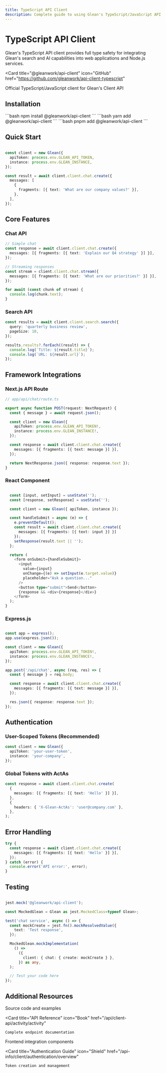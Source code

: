 ```yaml
---
title: TypeScript API Client
description: Complete guide to using Glean's TypeScript/JavaScript API client
---
```



# TypeScript API Client

Glean's TypeScript API client provides full type safety for integrating Glean's search and AI capabilities into web applications and Node.js services.

<Card
  title="@gleanwork/api-client"
  icon="GitHub"
  href="https://github.com/gleanwork/api-client-typescript"
>
  Official TypeScript/JavaScript client for Glean's Client API
</Card>

## Installation

<Tabs>
  <TabItem value="npm" label="npm">
    ```bash npm install @gleanwork/api-client ```
  </TabItem>
  <TabItem value="yarn" label="yarn">
    ```bash yarn add @gleanwork/api-client ```
  </TabItem>
  <TabItem value="pnpm" label="pnpm">
    ```bash pnpm add @gleanwork/api-client ```
  </TabItem>
</Tabs>

## Quick Start

```typescript

const client = new Glean({
  apiToken: process.env.GLEAN_API_TOKEN,
  instance: process.env.GLEAN_INSTANCE,
});

const result = await client.client.chat.create({
  messages: [
    {
      fragments: [{ text: 'What are our company values?' }],
    },
  ],
});
```

## Core Features

### Chat API

```typescript
// Simple chat
const response = await client.client.chat.create({
  messages: [{ fragments: [{ text: 'Explain our Q4 strategy' }] }],
});

// Streaming responses
const stream = client.client.chat.stream({
  messages: [{ fragments: [{ text: 'What are our priorities?' }] }],
});

for await (const chunk of stream) {
  console.log(chunk.text);
}
```

### Search API

```typescript
const results = await client.client.search.search({
  query: 'quarterly business review',
  pageSize: 10,
});

results.results?.forEach((result) => {
  console.log(`Title: ${result.title}`);
  console.log(`URL: ${result.url}`);
});
```

## Framework Integrations

### Next.js API Route

```typescript
// app/api/chat/route.ts

export async function POST(request: NextRequest) {
  const { message } = await request.json();

  const client = new Glean({
    apiToken: process.env.GLEAN_API_TOKEN!,
    instance: process.env.GLEAN_INSTANCE!,
  });

  const response = await client.client.chat.create({
    messages: [{ fragments: [{ text: message }] }],
  });

  return NextResponse.json({ response: response.text });
}
```

### React Component

```typescript

  const [input, setInput] = useState('');
  const [response, setResponse] = useState('');

  const client = new Glean({ apiToken, instance });

  const handleSubmit = async (e) => {
    e.preventDefault();
    const result = await client.client.chat.create({
      messages: [{ fragments: [{ text: input }] }]
    });
    setResponse(result.text || '');
  };

  return (
    <form onSubmit={handleSubmit}>
      <input
        value={input}
        onChange={(e) => setInput(e.target.value)}
        placeholder="Ask a question..."
      />
      <button type="submit">Send</button>
      {response && <div>{response}</div>}
    </form>
  );
}
```

### Express.js

```typescript

const app = express();
app.use(express.json());

const client = new Glean({
  apiToken: process.env.GLEAN_API_TOKEN!,
  instance: process.env.GLEAN_INSTANCE!,
});

app.post('/api/chat', async (req, res) => {
  const { message } = req.body;

  const response = await client.client.chat.create({
    messages: [{ fragments: [{ text: message }] }],
  });

  res.json({ response: response.text });
});
```

## Authentication

### User-Scoped Tokens (Recommended)

```typescript
const client = new Glean({
  apiToken: 'your-user-token',
  instance: 'your-company',
});
```

### Global Tokens with ActAs

```typescript
const response = await client.client.chat.create(
  {
    messages: [{ fragments: [{ text: 'Hello' }] }],
  },
  {
    headers: { 'X-Glean-ActAs': 'user@company.com' },
  },
);
```

## Error Handling

```typescript
try {
  const response = await client.client.chat.create({
    messages: [{ fragments: [{ text: 'Hello' }] }],
  });
} catch (error) {
  console.error('API error:', error);
}
```

## Testing

```typescript

jest.mock('@gleanwork/api-client');

const MockedGlean = Glean as jest.MockedClass<typeof Glean>;

test('chat service', async () => {
  const mockCreate = jest.fn().mockResolvedValue({
    text: 'Test response',
  });

  MockedGlean.mockImplementation(
    () =>
      ({
        client: { chat: { create: mockCreate } },
      }) as any,
  );

  // Test your code here
});
```

## Additional Resources

<CardGroup cols={2}>
  <Card
    title="GitHub Repository"
    icon="GitHub"
    href="https://github.com/gleanwork/api-client-typescript"
  >
    Source code and examples
  </Card>

  <Card
    title="API Reference"
    icon="Book"
    href="/api/client-api/activity/activity"
  >
    Complete endpoint documentation
  </Card>

  <Card title="Web SDK" icon="Code" href="/libraries/web-sdk/overview">
    Frontend integration components
  </Card>

  <Card
    title="Authentication Guide"
    icon="Shield"
    href="/api-info/client/authentication/overview"
  >
    Token creation and management
  </Card>
</CardGroup>
